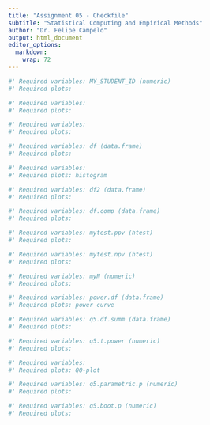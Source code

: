```yaml
---
title: "Assignment 05 - Checkfile"
subtitle: "Statistical Computing and Empirical Methods"
author: "Dr. Felipe Campelo"
output: html_document
editor_options: 
  markdown: 
    wrap: 72
---
```


```r
#' Required variables: MY_STUDENT_ID (numeric)
#' Required plots: 
```

```r
#' Required variables: 
#' Required plots: 
```

```r
#' Required variables: 
#' Required plots: 
```

```r
#' Required variables: df (data.frame)
#' Required plots: 
```

```r
#' Required variables: 
#' Required plots: histogram
```

```r
#' Required variables: df2 (data.frame)
#' Required plots: 
```

```r
#' Required variables: df.comp (data.frame)
#' Required plots: 
```

```r
#' Required variables: mytest.ppv (htest)
#' Required plots: 
```

```r
#' Required variables: mytest.npv (htest)
#' Required plots: 
```

```r
#' Required variables: myN (numeric)
#' Required plots: 
```

```r
#' Required variables: power.df (data.frame)
#' Required plots: power curve
```

```r
#' Required variables: q5.df.summ (data.frame)
#' Required plots: 
```

```r
#' Required variables: q5.t.power (numeric)
#' Required plots: 
```

```r
#' Required variables: 
#' Required plots: QQ-plot
```

```r
#' Required variables: q5.parametric.p (numeric)
#' Required plots: 
```

```r
#' Required variables: q5.boot.p (numeric)
#' Required plots: 
```
